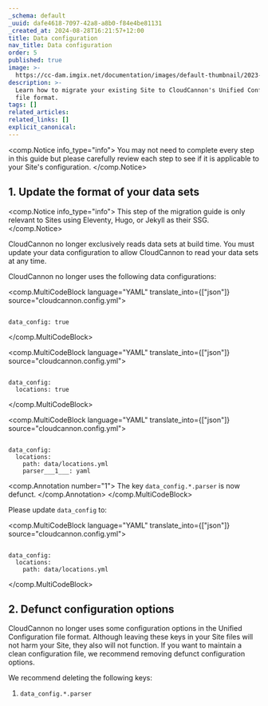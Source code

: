 ```yaml
---
_schema: default
_uuid: dafe4618-7097-42a8-a8b0-f84e4be81131
_created_at: 2024-08-28T16:21:57+12:00
title: Data configuration
nav_title: Data configuration
order: 5
published: true
image: >-
  https://cc-dam.imgix.net/documentation/images/default-thumbnail/2023-Q4/CloudCannon-Documentation-Thumbnail.png
description: >-
  Learn how to migrate your existing Site to CloudCannon's Unified Configuration
  file format.
tags: []
related_articles:
related_links: []
explicit_canonical:
---
```

<comp.Notice info_type="info">
  You may not need to complete every step in this guide but please carefully review each step to see if it is applicable to your Site's configuration.
</comp.Notice>

## 1\. Update the format of your data sets

<comp.Notice info_type="info">
  This step of the migration guide is only relevant to Sites using Eleventy, Hugo, or Jekyll as their SSG.
</comp.Notice>

CloudCannon no longer exclusively reads data sets at build time. You must update your data configuration to allow CloudCannon to read your data sets at any time.

CloudCannon no longer uses the following data configurations:

<comp.MultiCodeBlock language="YAML" translate_into={["json"]} source="cloudcannon.config.yml">
``````````

data_config: true

``````````
</comp.MultiCodeBlock>

<comp.MultiCodeBlock language="YAML" translate_into={["json"]} source="cloudcannon.config.yml">
``````````

data_config:
  locations: true

``````````
</comp.MultiCodeBlock>

<comp.MultiCodeBlock language="YAML" translate_into={["json"]} source="cloudcannon.config.yml">
``````````

data_config:
  locations:
    path: data/locations.yml
    parser___1___: yaml

``````````
<comp.Annotation number="1">
  The key `data_config.*.parser` is now defunct.
</comp.Annotation>
</comp.MultiCodeBlock>

Please update `data_config` to:

<comp.MultiCodeBlock language="YAML" translate_into={["json"]} source="cloudcannon.config.yml">
``````````

data_config:
  locations:
    path: data/locations.yml

``````````
</comp.MultiCodeBlock>

## 2\. Defunct configuration options

CloudCannon no longer uses some configuration options in the Unified Configuration file format. Although leaving these keys in your Site files will not harm your Site, they also will not function. If you want to maintain a clean configuration file, we recommend removing defunct configuration options.

We recommend deleting the following keys:

1. `data_config.*.parser`